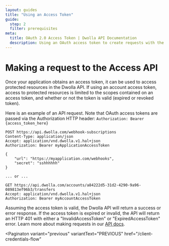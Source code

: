 ```yaml
---
layout: guides
title: "Using an Access Token"
guide:
  step: 2
  filter: prerequisites
meta:
  title: OAuth 2.0 Access Token | Dwolla API Documentation
  description: Using an OAuth access token to create requests with the Dwolla API
---
```


# Making a request to the Access API

Once your application obtains an access token, it can be used to access protected resources in the Dwolla API. If using an account access token, access to protected resources is limited to the scopes contained on an access token, and whether or not the token is valid (expired or revoked token).

Here is an example of an API request. Note that OAuth access tokens are passed via the Authorization HTTP header:
`Authorization: Bearer {access_token_here}`

```
POST https://api.dwolla.com/webhook-subscriptions
Content-Type: application/json
Accept: application/vnd.dwolla.v1.hal+json
Authorization: Bearer myApplicationAccessToken

{
    "url": "https://myapplication.com/webhooks",
    "secret": "sshhhhhh"
}

... or ...

GET https://api.dwolla.com/accounts/a84222d5-31d2-4290-9a96-089813ef96b3/transfers
Accept: application/vnd.dwolla.v1.hal+json
Authorization: Bearer myAccountAccessToken
```

Assuming the access token is valid, the Dwolla API will return a success or error response. If the access token is expired or invalid, the API will return an HTTP 401 with either a "InvalidAccessToken" or "ExpiredAccessToken" error. Learn more about making requests in our [API docs](https://docsv2.dwolla.com/#making-requests).

<Paginaton
  variant="previous"
  variantText="PREVIOUS"
  href="/client-credentials-flow"
></Paginaton>
